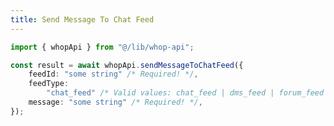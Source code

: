```yaml
---
title: Send Message To Chat Feed
---
```


```typescript
import { whopApi } from "@/lib/whop-api";

const result = await whopApi.sendMessageToChatFeed({
	feedId: "some string" /* Required! */,
	feedType:
		"chat_feed" /* Valid values: chat_feed | dms_feed | forum_feed | livestream_feed | universal_post | user */ /* Required! */,
	message: "some string" /* Required! */,
});

```
